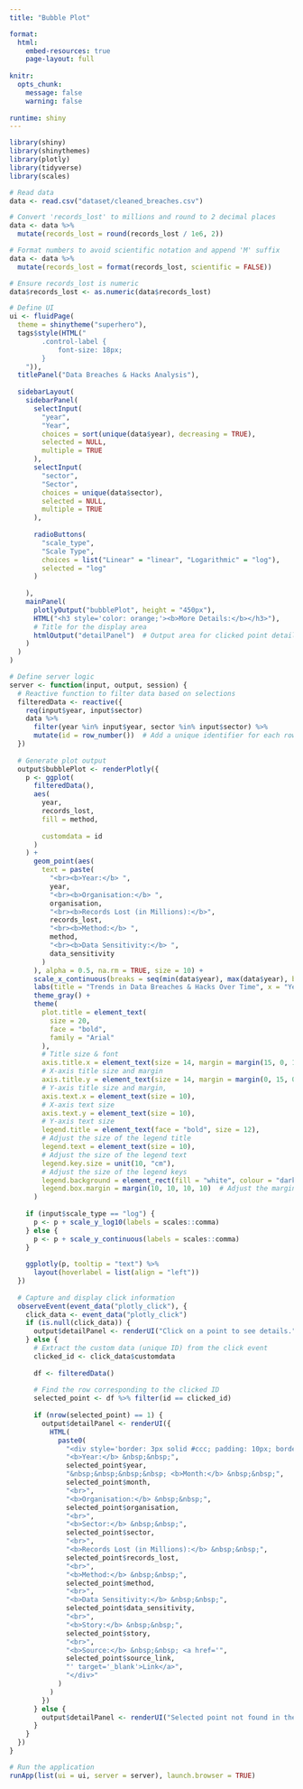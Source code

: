 ```yaml
---
title: "Bubble Plot"

format: 
  html: 
    embed-resources: true
    page-layout: full
    
knitr:
  opts_chunk:
    message: false
    warning: false
    
runtime: shiny
---
```


```r
library(shiny)
library(shinythemes)
library(plotly)
library(tidyverse)
library(scales)
```

```r
# Read data
data <- read.csv("dataset/cleaned_breaches.csv")
```

```r
# Convert 'records_lost' to millions and round to 2 decimal places
data <- data %>%
  mutate(records_lost = round(records_lost / 1e6, 2))

# Format numbers to avoid scientific notation and append 'M' suffix
data <- data %>%
  mutate(records_lost = format(records_lost, scientific = FALSE))

# Ensure records_lost is numeric
data$records_lost <- as.numeric(data$records_lost)
```

```r
# Define UI
ui <- fluidPage(
  theme = shinytheme("superhero"),
  tags$style(HTML("
        .control-label {
            font-size: 18px;
        }
    ")),
  titlePanel("Data Breaches & Hacks Analysis"),
  
  sidebarLayout(
    sidebarPanel(
      selectInput(
        "year",
        "Year",
        choices = sort(unique(data$year), decreasing = TRUE),
        selected = NULL,
        multiple = TRUE
      ),
      selectInput(
        "sector",
        "Sector",
        choices = unique(data$sector),
        selected = NULL,
        multiple = TRUE
      ),
      
      radioButtons(
        "scale_type",
        "Scale Type",
        choices = list("Linear" = "linear", "Logarithmic" = "log"),
        selected = "log"
      )
     
    ),
    mainPanel(
      plotlyOutput("bubblePlot", height = "450px"),
      HTML("<h3 style='color: orange;'><b>More Details:</b></h3>"),
      # Title for the display area
      htmlOutput("detailPanel")  # Output area for clicked point details
    )
  )
)

```

```r
# Define server logic
server <- function(input, output, session) {
  # Reactive function to filter data based on selections
  filteredData <- reactive({
    req(input$year, input$sector)
    data %>%
      filter(year %in% input$year, sector %in% input$sector) %>%
      mutate(id = row_number())  # Add a unique identifier for each row
  })
  
  # Generate plot output
  output$bubblePlot <- renderPlotly({
    p <- ggplot(
      filteredData(),
      aes(
        year,
        records_lost,
        fill = method,
        
        customdata = id
      )
    ) +
      geom_point(aes(
        text = paste(
          "<br><b>Year:</b> ",
          year,
          "<br><b>Organisation:</b> ",
          organisation,
          "<br><b>Records Lost (in Millions):</b>",
          records_lost,
          "<br><b>Method:</b> ",
          method,
          "<br><b>Data Sensitivity:</b> ",
          data_sensitivity
        )
      ), alpha = 0.5, na.rm = TRUE, size = 10) +
      scale_x_continuous(breaks = seq(min(data$year), max(data$year), by = 1)) +
      labs(title = "Trends in Data Breaches & Hacks Over Time", x = "Year", y = "Records Lost (in Millions)") +
      theme_gray() +
      theme(
        plot.title = element_text(
          size = 20,
          face = "bold",
          family = "Arial"
        ),
        # Title size & font
        axis.title.x = element_text(size = 14, margin = margin(15, 0, 15, 0)),
        # X-axis title size and margin
        axis.title.y = element_text(size = 14, margin = margin(0, 15, 0, 15)),
        # Y-axis title size and margin,
        axis.text.x = element_text(size = 10),
        # X-axis text size
        axis.text.y = element_text(size = 10),
        # Y-axis text size
        legend.title = element_text(face = "bold", size = 12),
        # Adjust the size of the legend title
        legend.text = element_text(size = 10),
        # Adjust the size of the legend text
        legend.key.size = unit(10, "cm"),
        # Adjust the size of the legend keys
        legend.background = element_rect(fill = "white", colour = "darkblue"),
        legend.box.margin = margin(10, 10, 10, 10)  # Adjust the margin around the legend
      )
    
    if (input$scale_type == "log") {
      p <- p + scale_y_log10(labels = scales::comma)
    } else {
      p <- p + scale_y_continuous(labels = scales::comma)
    }
    
    ggplotly(p, tooltip = "text") %>%
      layout(hoverlabel = list(align = "left"))
  })
  
  # Capture and display click information
  observeEvent(event_data("plotly_click"), {
    click_data <- event_data("plotly_click")
    if (is.null(click_data)) {
      output$detailPanel <- renderUI("Click on a point to see details.")
    } else {
      # Extract the custom data (unique ID) from the click event
      clicked_id <- click_data$customdata
      
      df <- filteredData()
      
      # Find the row corresponding to the clicked ID
      selected_point <- df %>% filter(id == clicked_id)
      
      if (nrow(selected_point) == 1) {
        output$detailPanel <- renderUI({
          HTML(
            paste0(
              "<div style='border: 3px solid #ccc; padding: 10px; border-radius: 10px; width: 850px; font-size: 16px;'>",
              "<b>Year:</b> &nbsp;&nbsp;",
              selected_point$year,
              "&nbsp;&nbsp;&nbsp;&nbsp; <b>Month:</b> &nbsp;&nbsp;",
              selected_point$month,
              "<br>",
              "<b>Organisation:</b> &nbsp;&nbsp;",
              selected_point$organisation,
              "<br>",
              "<b>Sector:</b> &nbsp;&nbsp;",
              selected_point$sector,
              "<br>",
              "<b>Records Lost (in Millions):</b> &nbsp;&nbsp;",
              selected_point$records_lost,
              "<br>",
              "<b>Method:</b> &nbsp;&nbsp;",
              selected_point$method,
              "<br>",
              "<b>Data Sensitivity:</b> &nbsp;&nbsp;",
              selected_point$data_sensitivity,
              "<br>",
              "<b>Story:</b> &nbsp;&nbsp;",
              selected_point$story,
              "<br>",
              "<b>Source:</b> &nbsp;&nbsp; <a href='",
              selected_point$source_link,
              "' target='_blank'>Link</a>",
              "</div>"
            )
          )
        })
      } else {
        output$detailPanel <- renderUI("Selected point not found in the filtered data.")
      }
    }
  })
}
```

```r
# Run the application
runApp(list(ui = ui, server = server), launch.browser = TRUE)
```
